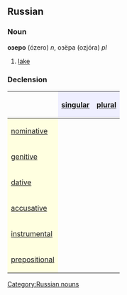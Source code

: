 ==Russian==
[[Category:Russian nouns]]
===Noun===
'''озеро''' (ózero) ''n'', озёра (ozjóra) ''pl''

# [[lake]]

===Declension===
{| border="1" cellpadding="4" cellspacing="0"
!
! style="background-color: #EFEFFF" align="center"|[[singular]]
! style="background-color: #EFEFFF" align="center"|[[plural]]
|-
! style="background-color: #FFFFE0" align="left"|[[nominative case|nominative]]
| align="center"|{{Unicode|о́зеро}}
| align="center"|{{Unicode|озёра}}
|-
! style="background-color: #FFFFE0" align="left"|[[genitive case|genitive]]
| align="center"|{{Unicode|о́зера}}
| align="center"|{{Unicode|озёр}}
|-
! style="background-color: #FFFFE0" align="left"|[[dative case|dative]]
| align="center"|{{Unicode|о́зеру}}
| align="center"|{{Unicode|озёрам}}
|-
! style="background-color: #FFFFE0" align="left"|[[accusative case|accusative]]
| align="center"|{{Unicode|о́зеро}}
| align="center"|{{Unicode|озёра}}
|-
! style="background-color: #FFFFE0" align="left"|[[instrumental case|instrumental]]
| align="center"|{{Unicode|о́зером}}
| align="center"|{{Unicode|озёрами}}
|-
! style="background-color: #FFFFE0" align="left"|[[prepositional case|prepositional]]
| align="center"|{{Unicode|об о́зере}}
| align="center"|{{Unicode|об озёрах}}
|}